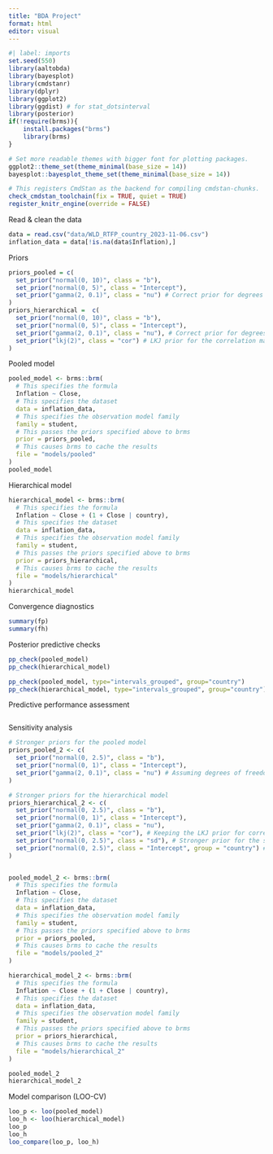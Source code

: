 ```yaml
---
title: "BDA Project"
format: html
editor: visual
---
```


```r
#| label: imports
set.seed(550)
library(aaltobda)
library(bayesplot)
library(cmdstanr)
library(dplyr)
library(ggplot2)
library(ggdist) # for stat_dotsinterval
library(posterior)
if(!require(brms)){
    install.packages("brms")
    library(brms)
}

# Set more readable themes with bigger font for plotting packages.
ggplot2::theme_set(theme_minimal(base_size = 14))
bayesplot::bayesplot_theme_set(theme_minimal(base_size = 14))

# This registers CmdStan as the backend for compiling cmdstan-chunks.
check_cmdstan_toolchain(fix = TRUE, quiet = TRUE)
register_knitr_engine(override = FALSE)
```

Read & clean the data

```r
data = read.csv("data/WLD_RTFP_country_2023-11-06.csv")
inflation_data = data[!is.na(data$Inflation),]
```

Priors

```r
priors_pooled = c(
  set_prior("normal(0, 10)", class = "b"),
  set_prior("normal(0, 5)", class = "Intercept"),
  set_prior("gamma(2, 0.1)", class = "nu") # Correct prior for degrees of freedom in Student's t
)
priors_hierarchical =  c(
  set_prior("normal(0, 10)", class = "b"),
  set_prior("normal(0, 5)", class = "Intercept"),
  set_prior("gamma(2, 0.1)", class = "nu"), # Correct prior for degrees of freedom in Student's t
  set_prior("lkj(2)", class = "cor") # LKJ prior for the correlation matrix of the group-level effects
)
```

Pooled model

```r
pooled_model <- brms::brm(
  # This specifies the formula
  Inflation ~ Close,
  # This specifies the dataset
  data = inflation_data,
  # This specifies the observation model family
  family = student,
  # This passes the priors specified above to brms
  prior = priors_pooled,
  # This causes brms to cache the results
  file = "models/pooled"
)
pooled_model
```

Hierarchical model

```r
hierarchical_model <- brms::brm(
  # This specifies the formula
  Inflation ~ Close + (1 + Close | country),
  # This specifies the dataset
  data = inflation_data,
  # This specifies the observation model family
  family = student,
  # This passes the priors specified above to brms
  prior = priors_hierarchical,
  # This causes brms to cache the results
  file = "models/hierarchical"
)
hierarchical_model 
```

Convergence diagnostics

```r
summary(fp)
summary(fh)
```

Posterior predictive checks

```r
pp_check(pooled_model)
pp_check(hierarchical_model)
```

```r
pp_check(pooled_model, type="intervals_grouped", group="country")
pp_check(hierarchical_model, type="intervals_grouped", group="country")
```

Predictive performance assessment

```r

```

Sensitivity analysis

```r

# Stronger priors for the pooled model
priors_pooled_2 <- c(
  set_prior("normal(0, 2.5)", class = "b"),
  set_prior("normal(0, 1)", class = "Intercept"),
  set_prior("gamma(2, 0.1)", class = "nu") # Assuming degrees of freedom to allow some robustness to outliers
)

# Stronger priors for the hierarchical model
priors_hierarchical_2 <- c(
  set_prior("normal(0, 2.5)", class = "b"),
  set_prior("normal(0, 1)", class = "Intercept"),
  set_prior("gamma(2, 0.1)", class = "nu"),
  set_prior("lkj(2)", class = "cor"), # Keeping the LKJ prior for correlation matrix reasonable
  set_prior("normal(0, 2.5)", class = "sd"), # Stronger prior for the standard deviation of group-level effects
  set_prior("normal(0, 2.5)", class = "Intercept", group = "country") # Strong prior for the random intercepts for country
)


pooled_model_2 <- brms::brm(
  # This specifies the formula
  Inflation ~ Close,
  # This specifies the dataset
  data = inflation_data,
  # This specifies the observation model family
  family = student,
  # This passes the priors specified above to brms
  prior = priors_pooled,
  # This causes brms to cache the results
  file = "models/pooled_2"
)

hierarchical_model_2 <- brms::brm(
  # This specifies the formula
  Inflation ~ Close + (1 + Close | country),
  # This specifies the dataset
  data = inflation_data,
  # This specifies the observation model family
  family = student,
  # This passes the priors specified above to brms
  prior = priors_hierarchical,
  # This causes brms to cache the results
  file = "models/hierarchical_2"
)

pooled_model_2
hierarchical_model_2
```

Model comparison (LOO-CV)

```r
loo_p <- loo(pooled_model)
loo_h <- loo(hierarchical_model)
loo_p
loo_h
loo_compare(loo_p, loo_h)
```

